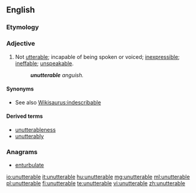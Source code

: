 ==English==

===Etymology===
{{prefix|un|utterable}}

===Adjective===
{{en-adj}}

# Not [[utterable]]; incapable of being spoken or voiced; [[inexpressible]]; [[ineffable]]; [[unspeakable]].
#: '''''unutterable''' anguish.''

====Synonyms====
* See also [[Wikisaurus:indescribable]]

====Derived terms====
* [[unutterableness]]
* [[unutterably]]

===Anagrams===
* [[enturbulate#English|enturbulate]]

[[io:unutterable]]
[[it:unutterable]]
[[hu:unutterable]]
[[mg:unutterable]]
[[ml:unutterable]]
[[pl:unutterable]]
[[fi:unutterable]]
[[te:unutterable]]
[[vi:unutterable]]
[[zh:unutterable]]